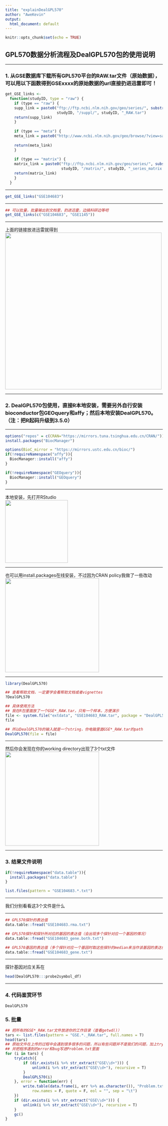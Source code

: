 ```yaml
---
title: "explainDealGPL570"
author: "AweKevin"
output:
  html_document: default
---
```


```r
knitr::opts_chunk$set(echo = TRUE)
```

## GPL570数据分析流程及DealGPL570包的使用说明
***
### 1. 从GSE数据库下载所有GPL570平台的RAW.tar文件（原始数据），可以用以下函数得到GSExxxx的原始数据的url直接扔进迅雷即可！
```r
get_GSE_links <- 
  function(studyID, type = "raw") {
    if (type == "raw") {
    supp_link = paste0("ftp://ftp.ncbi.nlm.nih.gov/geo/series/", substr(studyID, 1, nchar(studyID) - 3), "nnn/", 
                       studyID, "/suppl/", studyID, "_RAW.tar")
    return(supp_link)
    }
    
    if (type == "meta") {
    meta_link = paste0("http://www.ncbi.nlm.nih.gov/geo/browse/?view=samples&mode=csv&series=", substr(studyID, 
                                                                                                       4, nchar(studyID)))
    return(meta_link)
    }
    
    if (type == "matrix") {
    matrix_link = paste0("ftp://ftp.ncbi.nlm.nih.gov/geo/series/", substr(studyID, 1, nchar(studyID) - 3), "nnn/", 
                         studyID, "/matrix/", studyID, "_series_matrix.txt.gz")
    return(matrix_link)
    }
  }
```
***
```r
get_GSE_links("GSE104683")
```
***
```r
## 可以批量，批量输出到文档里，扔进迅雷，边搞科研边等吧
get_GSE_links(c("GSE104683", "GSE1145"))
```
***
上面的链接放进迅雷就得到  
<img src="tar_example.jpg" width="500" hegiht="313" align=left/>  

***
### 2. DealGPL570包使用，直接R本地安装，需要另外自行安装bioconductor包GEOquery和affy；然后本地安装DealGPL570。（注：把R起码升级到3.5.0）
***

```r
options("repos" = c(CRAN="https://mirrors.tuna.tsinghua.edu.cn/CRAN/"))
install.packages("BiocManager")

options(BioC_mirror = "https://mirrors.ustc.edu.cn/bioc/")
if(!requireNamespace("affy")){
  BiocManager::install("affy")
}

if(!requireNamespace("GEOquery")){
  BiocManager::install("GEOquery")
}
```
***
本地安装，先打开RStudio  
<img src="install1.jpg" width="200" hegiht="200" align=left/>   

***
也可以用install.packages在线安装，不过因为CRAN policy我做了一些改动  
<img src="install2.jpg" width="300" hegiht="200" align=left/>  

***
```r
library(DealGPL570)
```
```r
## 查看帮助文档，一定要学会看帮助文档或者vignettes
?DealGPL570
```
```r
## 具体使用方法
## 我在R包里面放了一个GSE*_RAW.tar，只有一个样本，方便演示
file <- system.file("extdata", "GSE104683_RAW.tar", package = "DealGPL570")
file
```
```r
## 所以DealGPL570的输入就是一个string，你电脑里面GSE*_RAW.tar的path
DealGPL570(file = file)
```
***
然后你会发现在你的working directory出现了3个txt文件  
<img src="result_file.png" width="300" hegiht="200" align=left/>  

***

### 3. 结果文件说明
```r
if(!requireNamespace("data.table")){
  install.packages("data.table")
}
```
```r
list.files(pattern = "GSE104683.*.txt")
```
***
我们分别看看这3个文件是什么  

***
```r
## GPL570探针的表达值
data.table::fread("GSE104683.rma.txt")
```
```r
## GPL570探针和探针所对应的基因的表达值（会出现多个探针对应一个基因的情况）
data.table::fread("GSE104683_gene.both.txt")
```
```r
## GPL570基因的表达值（多个探针对应一个基因时取这些探针的median来当作该基因的表达值）
data.table::fread("GSE104683_gene.txt")
```
***
探针基因对应关系在
```r
head(DealGPL570:::probe2symbol_df)
```
***
### 4. 代码鉴赏环节

```r
DealGPL570
```

### 5. 批量

```r
## 把所有的GSE*_RAW.tar文件放进你的工作目录（查看getwd()）
tars <- list.files(pattern = "GSE.*._RAW.tar", full.names = T)
head(tars)
## 原始文件在上传的过程中会遇到很多很多的问题，所以有些问题并不是我们的问题，加上tryCatch，这样for循环遇到bug不会终止
## 并把程序遇到的error和bug写进Problem.txt里面
for (i in tars) {
    tryCatch({
        if (dir.exists(i %>% str_extract("GSE\\d+"))) {
            unlink(i %>% str_extract("GSE\\d+"), recursive = T)
        }
        DealGPL570(i)
    }, error = function(err) {
        write.table(data.frame(i, err %>% as.character()), "Problem.txt", append = T, col.names = F, 
            row.names = F, quote = F, eol = "", sep = "\t")
    })
    if (dir.exists(i %>% str_extract("GSE\\d+"))) {
        unlink(i %>% str_extract("GSE\\d+"), recursive = T)
    }
    gc()
}
```

